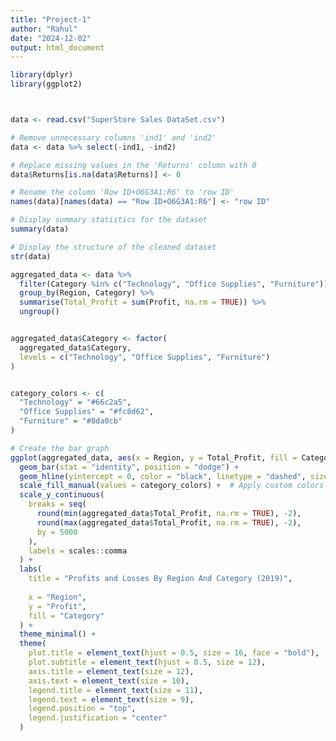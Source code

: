 ---
title: "Project-1"
author: "Rahul"
date: "2024-12-02"
output: html_document
---
```{r}

library(dplyr)
library(ggplot2)



data <- read.csv("SuperStore Sales DataSet.csv")

# Remove unnecessary columns 'ind1' and 'ind2'
data <- data %>% select(-ind1, -ind2)

# Replace missing values in the 'Returns' column with 0
data$Returns[is.na(data$Returns)] <- 0

# Rename the column 'Row ID+O6G3A1:R6' to 'row ID'
names(data)[names(data) == "Row ID+O6G3A1:R6"] <- "row ID"

# Display summary statistics for the dataset
summary(data)

# Display the structure of the cleaned dataset
str(data)

```

```{r}



aggregated_data <- data %>%
  filter(Category %in% c("Technology", "Office Supplies", "Furniture")) %>%
  group_by(Region, Category) %>%
  summarise(Total_Profit = sum(Profit, na.rm = TRUE)) %>%
  ungroup()


aggregated_data$Category <- factor(
  aggregated_data$Category,
  levels = c("Technology", "Office Supplies", "Furniture")
)


category_colors <- c(
  "Technology" = "#66c2a5",  
  "Office Supplies" = "#fc8d62",  
  "Furniture" = "#8da0cb"  
)

# Create the bar graph
ggplot(aggregated_data, aes(x = Region, y = Total_Profit, fill = Category)) +
  geom_bar(stat = "identity", position = "dodge") +
  geom_hline(yintercept = 0, color = "black", linetype = "dashed", size = 0.8) +
  scale_fill_manual(values = category_colors) +  # Apply custom colors
  scale_y_continuous(
    breaks = seq(
      round(min(aggregated_data$Total_Profit, na.rm = TRUE), -2),
      round(max(aggregated_data$Total_Profit, na.rm = TRUE), -2),
      by = 5000
    ),
    labels = scales::comma
  ) +
  labs(
    title = "Profits and Losses By Region And Category (2019)",
    
    x = "Region",
    y = "Profit",
    fill = "Category"
  ) +
  theme_minimal() +
  theme(
    plot.title = element_text(hjust = 0.5, size = 16, face = "bold"),
    plot.subtitle = element_text(hjust = 0.5, size = 12),
    axis.title = element_text(size = 12),
    axis.text = element_text(size = 10),
    legend.title = element_text(size = 11),
    legend.text = element_text(size = 9),
    legend.position = "top",  
    legend.justification = "center"  
  )

```

